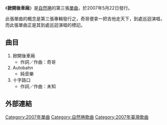 {{unreferenced|time=2018-09-28T02:31:46+00:00}}
{{Infobox Single 
| Name           = 風和日麗
| Cover          = NatureQ-01-03.jpg
| Caption        = 
| Artist         = [[自然捲_(樂團)|自然捲]]
| from Album     = 
| A-side         = 
| B-side         = 
| Released       = 2007年5月22日
| Format         = 
| Recorded       = 
| Genre          = [[流行樂|流行樂]]
| Length         = 
| Label          = 給氣人音樂社
| Writer         = 
| Producer       = 
| Certification  = 
| Chart position = 
| Last single  = [[風和日麗_(單曲)|風和日麗]]<br />（2005年）
| This single  = '''掀開後車廂'''<br />（2007年） 
| Next single  = 
}}

《'''掀開後車廂'''》是[[自然捲_(樂團)|自然捲]]的第三張[[單曲|單曲]]，於2007年5月22日發行。

此張單曲的概念是第三張專輯發行之，奇哥便拿一把吉他走天下，到處巡迴演唱，而此張單曲正是其到處巡迴演唱的標記。

==曲目==
#掀開後車廂
#*作詞／作曲：奇哥
#Autobahn 
#*純音樂
#十字路口
#*作詞／作曲：未知

== 外部連結 ==

{{自然捲樂團}}

[[Category:2007年單曲|Category:2007年單曲]]
[[Category:自然捲歌曲|Category:自然捲歌曲]]
[[Category:2007年臺灣歌曲|Category:2007年臺灣歌曲]]